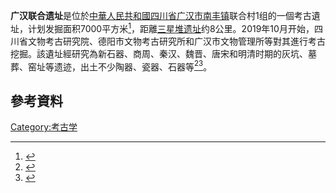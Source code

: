 '''广汉联合遗址'''是位於[[中華人民共和國|中華人民共和國]][[四川省|四川省]][[广汉市|广汉市]][[南丰镇_(广汉市)|南丰镇]]联合村1组的一個考古遺址，计划发掘面积7000平方米<ref>{{cite news |title=三星堆周边发现重要遗址 |url=http://ip.people.com.cn/n1/2020/0730/c179663-31803482.html |publisher=人民网－人民日报 |accessdate=2020-07-30 |archive-date=2021-08-15 |archive-url=https://web.archive.org/web/20210815180649/http://ip.people.com.cn/n1/2020/0730/c179663-31803482.html }}</ref>，距離[[三星堆遗址|三星堆遗址]]约8公里。2019年10月开始，四川省文物考古研究院、德阳市文物考古研究所和广汉市文物管理所等對其進行考古挖掘。該遺址經研究為新石器、商周、秦汉、魏晋、唐宋和明清时期的灰坑、墓葬、窑址等遗迹，出土不少陶器、瓷器、石器等<ref>{{cite news |title=四川广汉联合遗址考古发掘取得重要成果 |url=http://www.cssn.cn/kgx/ycsf/202007/t20200730_5163659.shtml |publisher=中国社会科学网 |accessdate=2020-07-30 |archive-date=2021-07-09 |archive-url=https://web.archive.org/web/20210709230427/http://www.cssn.cn/kgx/ycsf/202007/t20200730_5163659.shtml }}</ref><ref>{{cite news |title=中国广汉联合遗址发现中国最早“龙凤呈祥”图案陶器 |url=http://www.yutainews.com/yw/2020/0730/15453.html |publisher=华西都市报}}</ref>。

== 參考資料 ==
{{Reflist|2}}

[[Category:考古学|Category:考古学]]